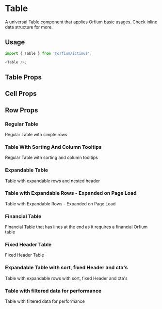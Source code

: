 
<Meta of={TableStories} />

# Table

A universal Table component that applies Orfium basic usages. Check inline data structure for more.

## Usage

```js
import { Table } from '@orfium/ictinus';

<Table />;
```

## Table Props

<ArgTypes of={Table} />

## Cell Props

<ArgTypes of={CellStory} />

## Row Props

<ArgTypes of={RowStory} />

### Regular Table

Regular Table with simple rows

<Canvas of={TableStories.RegularTableWithSimpleRows} />

### Table With Sorting And Column Tooltips

Regular Table with sorting and column tooltips

<Canvas of={TableStories.RegularTableWithSortingAndTooltips} />

### Expandable Table

Table with expandable rows and nested header

<Canvas of={TableStories.TableWithExpandableRows} />

### Table with Expandable Rows - Expanded on Page Load

Table with Expandable Rows - Expanded on Page Load

<Canvas of={TableStories.TableWithExpandableRowsExpandedOnPageLoad} />

### Financial Table

Financial Table that has lines at the end as it requires a financial Orfium table

<Canvas of={TableStories.FinancialTable} />

### Fixed Header Table

Fixed Header Table

<Canvas of={TableStories.FixedHeaderTable} />

### Expandable Table with sort, fixed Header and cta's

Table with expandable rows with sort, fixed Header and cta's

<Canvas of={TableStories.TableWithExpandableRowsAndSortDir} />

### Table with filtered data for performance

Table with filtered data for performance

<Canvas of={TableStories.TableWithFilteredDataForPerformance} />
